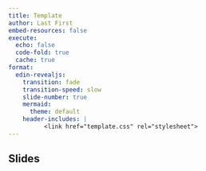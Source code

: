 ```yaml
---
title: Template
author: Last First
embed-resources: false
execute:
  echo: false
  code-fold: true
  cache: true
format:
  edin-revealjs:
    transition: fade
    transition-speed: slow
    slide-number: true
    mermaid:
      theme: default
    header-includes: |
          <link href="template.css" rel="stylesheet">
---
```



## Slides